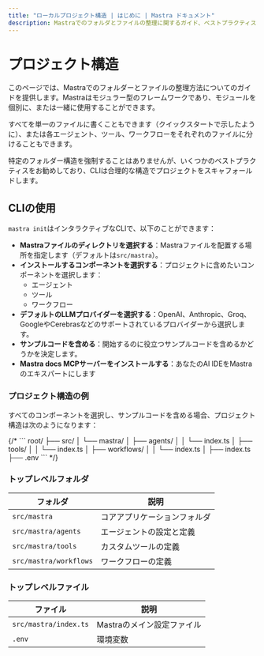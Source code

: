 ```yaml
---
title: "ローカルプロジェクト構造 | はじめに | Mastra ドキュメント"
description: Mastraでのフォルダとファイルの整理に関するガイド、ベストプラクティスと推奨される構造を含む。
---
```



# プロジェクト構造

このページでは、Mastraでのフォルダーとファイルの整理方法についてのガイドを提供します。Mastraはモジュラー型のフレームワークであり、モジュールを個別に、または一緒に使用することができます。

すべてを単一のファイルに書くこともできます（クイックスタートで示したように）、または各エージェント、ツール、ワークフローをそれぞれのファイルに分けることもできます。

特定のフォルダー構造を強制することはありませんが、いくつかのベストプラクティスをお勧めしており、CLIは合理的な構造でプロジェクトをスキャフォールドします。

## CLIの使用

`mastra init`はインタラクティブなCLIで、以下のことができます：

- **Mastraファイルのディレクトリを選択する**：Mastraファイルを配置する場所を指定します（デフォルトは`src/mastra`）。
- **インストールするコンポーネントを選択する**：プロジェクトに含めたいコンポーネントを選択します：
  - エージェント
  - ツール
  - ワークフロー
- **デフォルトのLLMプロバイダーを選択する**：OpenAI、Anthropic、Groq、GoogleやCerebrasなどのサポートされているプロバイダーから選択します。
- **サンプルコードを含める**：開始するのに役立つサンプルコードを含めるかどうかを決定します。
- **Mastra docs MCPサーバーをインストールする**：あなたのAI IDEをMastraのエキスパートにします

### プロジェクト構造の例

すべてのコンポーネントを選択し、サンプルコードを含める場合、プロジェクト構造は次のようになります：

<FileTree>
  <FileTree.Folder name="root" defaultOpen>
    <FileTree.Folder name="src" defaultOpen>
      <FileTree.Folder name="mastra" defaultOpen>
        <FileTree.Folder name="agents" defaultOpen>
          <FileTree.File name="index.ts" />
        </FileTree.Folder>
        <FileTree.Folder name="tools" defaultOpen>
          <FileTree.File name="index.ts" />
        </FileTree.Folder>
        <FileTree.Folder name="workflows" defaultOpen>
          <FileTree.File name="index.ts" />
        </FileTree.Folder>
        <FileTree.File name="index.ts" />
      </FileTree.Folder>
    </FileTree.Folder>
    <FileTree.File name=".env" />
  </FileTree.Folder>
</FileTree>
{/* 
```
root/
├── src/
│   └── mastra/
│       ├── agents/
│       │   └── index.ts
│       ├── tools/
│       │   └── index.ts
│       ├── workflows/
│       │   └── index.ts
│       ├── index.ts
├── .env
``` */}

### トップレベルフォルダ

| フォルダ               | 説明                         |
| ---------------------- | ---------------------------- |
| `src/mastra`           | コアアプリケーションフォルダ |
| `src/mastra/agents`    | エージェントの設定と定義     |
| `src/mastra/tools`     | カスタムツールの定義         |
| `src/mastra/workflows` | ワークフローの定義           |

### トップレベルファイル

| ファイル              | 説明                       |
| --------------------- | -------------------------- |
| `src/mastra/index.ts` | Mastraのメイン設定ファイル |
| `.env`                | 環境変数                   |
